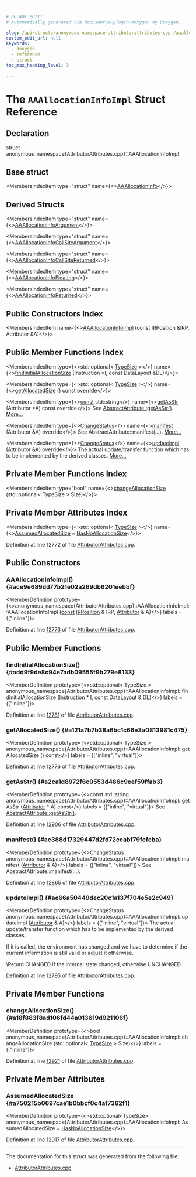 ```yaml
---

# DO NOT EDIT!
# Automatically generated via docusaurus-plugin-doxygen by Doxygen.

slug: /api/structs/anonymous-namespace-attributorattributes-cpp-/aaallocationinfoimpl
custom_edit_url: null
keywords:
  - doxygen
  - reference
  - struct
toc_max_heading_level: 3

---
```





# The `AAAllocationInfoImpl` Struct Reference

<DoxygenPage pluginConfig={pluginConfig}>



## Declaration

<CodeBlock>struct anonymous_namespace{AttributorAttributes.cpp}::AAAllocationInfoImpl</CodeBlock>

## Base struct

<MembersIndex>

<MembersIndexItem
  type="struct"
  name={<><a href="/docs/api/structs/llvm/aaallocationinfo">AAAllocationInfo</a></>}>
</MembersIndexItem>

</MembersIndex>

## Derived Structs

<MembersIndex>

<MembersIndexItem
  type="struct"
  name={<><a href="/docs/api/structs/anonymous-namespace-attributorattributes-cpp-/aaallocationinfoargument">AAAllocationInfoArgument</a></>}>
</MembersIndexItem>

<MembersIndexItem
  type="struct"
  name={<><a href="/docs/api/structs/anonymous-namespace-attributorattributes-cpp-/aaallocationinfocallsiteargument">AAAllocationInfoCallSiteArgument</a></>}>
</MembersIndexItem>

<MembersIndexItem
  type="struct"
  name={<><a href="/docs/api/structs/anonymous-namespace-attributorattributes-cpp-/aaallocationinfocallsitereturned">AAAllocationInfoCallSiteReturned</a></>}>
</MembersIndexItem>

<MembersIndexItem
  type="struct"
  name={<><a href="/docs/api/structs/anonymous-namespace-attributorattributes-cpp-/aaallocationinfofloating">AAAllocationInfoFloating</a></>}>
</MembersIndexItem>

<MembersIndexItem
  type="struct"
  name={<><a href="/docs/api/structs/anonymous-namespace-attributorattributes-cpp-/aaallocationinforeturned">AAAllocationInfoReturned</a></>}>
</MembersIndexItem>

</MembersIndex>

## Public Constructors Index

<MembersIndex>

<MembersIndexItem
  name={<><a href="#ace9e689dd77b21e02a269db6201eebbf">AAAllocationInfoImpl</a> (const IRPosition &amp;IRP, Attributor &amp;A)</>}>
</MembersIndexItem>

</MembersIndex>

## Public Member Functions Index

<MembersIndex>

<MembersIndexItem
  type={<>std::optional&lt; <a href="/docs/api/classes/llvm/typesize">TypeSize</a> &gt;</>}
  name={<><a href="#add9f9de8c94e7adb09555f9b279e8133">findInitialAllocationSize</a> (Instruction &#42;I, const DataLayout &amp;DL)</>}>
</MembersIndexItem>

<MembersIndexItem
  type={<>std::optional&lt; <a href="/docs/api/classes/llvm/typesize">TypeSize</a> &gt;</>}
  name={<><a href="#a121a7b7b38a6bc1c66e3a0813981c475">getAllocatedSize</a> () const override</>}>
</MembersIndexItem>

<MembersIndexItem
  type={<><a href="/docs/api/files/lib/lib/target/lib/target/aarch64/aarch64promoteconstant-cpp/#a90f8350fecae261c25be85d38b451bff">const</a> std::string</>}
  name={<><a href="#a2ca1d8972f6c0553d486c9eef59ffab3">getAsStr</a> (Attributor &#42;A) const override</>}>
See <a href="/docs/api/structs/llvm/abstractattribute/#ab46cf8c2872fdda027ddc8691afbf498">AbstractAttribute::getAsStr()</a>. <a href="#a2ca1d8972f6c0553d486c9eef59ffab3">More...</a>
</MembersIndexItem>

<MembersIndexItem
  type={<><a href="/docs/api/namespaces/llvm/#acd850975ae5042cacb64a9d0ea4715f3">ChangeStatus</a></>}
  name={<><a href="#ac388d17329447d2fd72ceabf79fefeba">manifest</a> (Attributor &amp;A) override</>}>
See AbstractAttribute::manifest(...). <a href="#ac388d17329447d2fd72ceabf79fefeba">More...</a>
</MembersIndexItem>

<MembersIndexItem
  type={<><a href="/docs/api/namespaces/llvm/#acd850975ae5042cacb64a9d0ea4715f3">ChangeStatus</a></>}
  name={<><a href="#ae66a50449dec20c1a137f704e5e2c949">updateImpl</a> (Attributor &amp;A) override</>}>
The actual update/transfer function which has to be implemented by the derived classes. <a href="#ae66a50449dec20c1a137f704e5e2c949">More...</a>
</MembersIndexItem>

</MembersIndex>

## Private Member Functions Index

<MembersIndex>

<MembersIndexItem
  type="bool"
  name={<><a href="#a18f883f8ad106fd44a013619d921106f">changeAllocationSize</a> (std::optional&lt; TypeSize &gt; Size)</>}>
</MembersIndexItem>

</MembersIndex>

## Private Member Attributes Index

<MembersIndex>

<MembersIndexItem
  type={<>std::optional&lt; <a href="/docs/api/classes/llvm/typesize">TypeSize</a> &gt;</>}
  name={<><a href="#a750215b0697cae1b0bbcf0c4af7362f1">AssumedAllocatedSize</a> = <a href="/docs/api/structs/llvm/aaallocationinfo/#ad8f9d818d76d65b306710e8164c4562f">HasNoAllocationSize</a></>}>
</MembersIndexItem>

</MembersIndex>


Definition at line 12772 of file <a href="/docs/api/files/lib/lib/transforms/lib/transforms/ipo/attributorattributes-cpp">AttributorAttributes.cpp</a>.

<SectionDefinition>

## Public Constructors

### AAAllocationInfoImpl() {#ace9e689dd77b21e02a269db6201eebbf}

<MemberDefinition
  prototype={<>anonymous&#95;namespace&#123;AttributorAttributes.cpp&#125;::AAAllocationInfoImpl::AAAllocationInfoImpl (<a href="/docs/api/files/lib/lib/target/lib/target/aarch64/aarch64promoteconstant-cpp/#a90f8350fecae261c25be85d38b451bff">const</a> <a href="/docs/api/structs/llvm/irposition">IRPosition</a> &amp; IRP, <a href="/docs/api/structs/llvm/attributor">Attributor</a> &amp; A)</>}
  labels = {["inline"]}>

Definition at line <a href="/docs/api/files/lib/lib/transforms/lib/transforms/ipo/attributorattributes-cpp/#l12773">12773</a> of file <a href="/docs/api/files/lib/lib/transforms/lib/transforms/ipo/attributorattributes-cpp">AttributorAttributes.cpp</a>.
</MemberDefinition>

</SectionDefinition>

<SectionDefinition>

## Public Member Functions

### findInitialAllocationSize() {#add9f9de8c94e7adb09555f9b279e8133}

<MemberDefinition
  prototype={<>std::optional&lt; TypeSize &gt; anonymous&#95;namespace&#123;AttributorAttributes.cpp&#125;::AAAllocationInfoImpl::findInitialAllocationSize (<a href="/docs/api/classes/llvm/instruction">Instruction</a> &#42; I, <a href="/docs/api/files/lib/lib/target/lib/target/aarch64/aarch64promoteconstant-cpp/#a90f8350fecae261c25be85d38b451bff">const</a> <a href="/docs/api/classes/llvm/datalayout">DataLayout</a> &amp; DL)</>}
  labels = {["inline"]}>

Definition at line <a href="/docs/api/files/lib/lib/transforms/lib/transforms/ipo/attributorattributes-cpp/#l12781">12781</a> of file <a href="/docs/api/files/lib/lib/transforms/lib/transforms/ipo/attributorattributes-cpp">AttributorAttributes.cpp</a>.
</MemberDefinition>

### getAllocatedSize() {#a121a7b7b38a6bc1c66e3a0813981c475}

<MemberDefinition
  prototype={<>std::optional&lt; TypeSize &gt; anonymous&#95;namespace&#123;AttributorAttributes.cpp&#125;::AAAllocationInfoImpl::getAllocatedSize () const</>}
  labels = {["inline", "virtual"]}>

Definition at line <a href="/docs/api/files/lib/lib/transforms/lib/transforms/ipo/attributorattributes-cpp/#l12776">12776</a> of file <a href="/docs/api/files/lib/lib/transforms/lib/transforms/ipo/attributorattributes-cpp">AttributorAttributes.cpp</a>.
</MemberDefinition>

### getAsStr() {#a2ca1d8972f6c0553d486c9eef59ffab3}

<MemberDefinition
  prototype={<>const std::string anonymous&#95;namespace&#123;AttributorAttributes.cpp&#125;::AAAllocationInfoImpl::getAsStr (<a href="/docs/api/structs/llvm/attributor">Attributor</a> &#42; A) const</>}
  labels = {["inline", "virtual"]}>
See <a href="/docs/api/structs/llvm/abstractattribute/#ab46cf8c2872fdda027ddc8691afbf498">AbstractAttribute::getAsStr()</a>.

Definition at line <a href="/docs/api/files/lib/lib/transforms/lib/transforms/ipo/attributorattributes-cpp/#l12906">12906</a> of file <a href="/docs/api/files/lib/lib/transforms/lib/transforms/ipo/attributorattributes-cpp">AttributorAttributes.cpp</a>.
</MemberDefinition>

### manifest() {#ac388d17329447d2fd72ceabf79fefeba}

<MemberDefinition
  prototype={<>ChangeStatus anonymous&#95;namespace&#123;AttributorAttributes.cpp&#125;::AAAllocationInfoImpl::manifest (<a href="/docs/api/structs/llvm/attributor">Attributor</a> &amp; A)</>}
  labels = {["inline", "virtual"]}>
See AbstractAttribute::manifest(...).

Definition at line <a href="/docs/api/files/lib/lib/transforms/lib/transforms/ipo/attributorattributes-cpp/#l12865">12865</a> of file <a href="/docs/api/files/lib/lib/transforms/lib/transforms/ipo/attributorattributes-cpp">AttributorAttributes.cpp</a>.
</MemberDefinition>

### updateImpl() {#ae66a50449dec20c1a137f704e5e2c949}

<MemberDefinition
  prototype={<>ChangeStatus anonymous&#95;namespace&#123;AttributorAttributes.cpp&#125;::AAAllocationInfoImpl::updateImpl (<a href="/docs/api/structs/llvm/attributor">Attributor</a> &amp; A)</>}
  labels = {["inline", "virtual"]}>
The actual update/transfer function which has to be implemented by the derived classes.

If it is called, the environment has changed and we have to determine if the current information is still valid or adjust it otherwise.

\\Return CHANGED if the internal state changed, otherwise UNCHANGED.

Definition at line <a href="/docs/api/files/lib/lib/transforms/lib/transforms/ipo/attributorattributes-cpp/#l12795">12795</a> of file <a href="/docs/api/files/lib/lib/transforms/lib/transforms/ipo/attributorattributes-cpp">AttributorAttributes.cpp</a>.
</MemberDefinition>

</SectionDefinition>

<SectionDefinition>

## Private Member Functions

### changeAllocationSize() {#a18f883f8ad106fd44a013619d921106f}

<MemberDefinition
  prototype={<>bool anonymous&#95;namespace&#123;AttributorAttributes.cpp&#125;::AAAllocationInfoImpl::changeAllocationSize (std::optional&lt; <a href="/docs/api/classes/llvm/typesize">TypeSize</a> &gt; Size)</>}
  labels = {["inline"]}>

Definition at line <a href="/docs/api/files/lib/lib/transforms/lib/transforms/ipo/attributorattributes-cpp/#l12921">12921</a> of file <a href="/docs/api/files/lib/lib/transforms/lib/transforms/ipo/attributorattributes-cpp">AttributorAttributes.cpp</a>.
</MemberDefinition>

</SectionDefinition>

<SectionDefinition>

## Private Member Attributes

### AssumedAllocatedSize {#a750215b0697cae1b0bbcf0c4af7362f1}

<MemberDefinition
  prototype={<>std::optional&lt;TypeSize&gt; anonymous&#95;namespace&#123;AttributorAttributes.cpp&#125;::AAAllocationInfoImpl::AssumedAllocatedSize = <a href="/docs/api/structs/llvm/aaallocationinfo/#ad8f9d818d76d65b306710e8164c4562f">HasNoAllocationSize</a></>}>

Definition at line <a href="/docs/api/files/lib/lib/transforms/lib/transforms/ipo/attributorattributes-cpp/#l12917">12917</a> of file <a href="/docs/api/files/lib/lib/transforms/lib/transforms/ipo/attributorattributes-cpp">AttributorAttributes.cpp</a>.
</MemberDefinition>

</SectionDefinition>

<hr/>

The documentation for this struct was generated from the following file:

<ul>
<li><a href="/docs/api/files/lib/lib/transforms/lib/transforms/ipo/attributorattributes-cpp">AttributorAttributes.cpp</a></li>
</ul>

</DoxygenPage>
